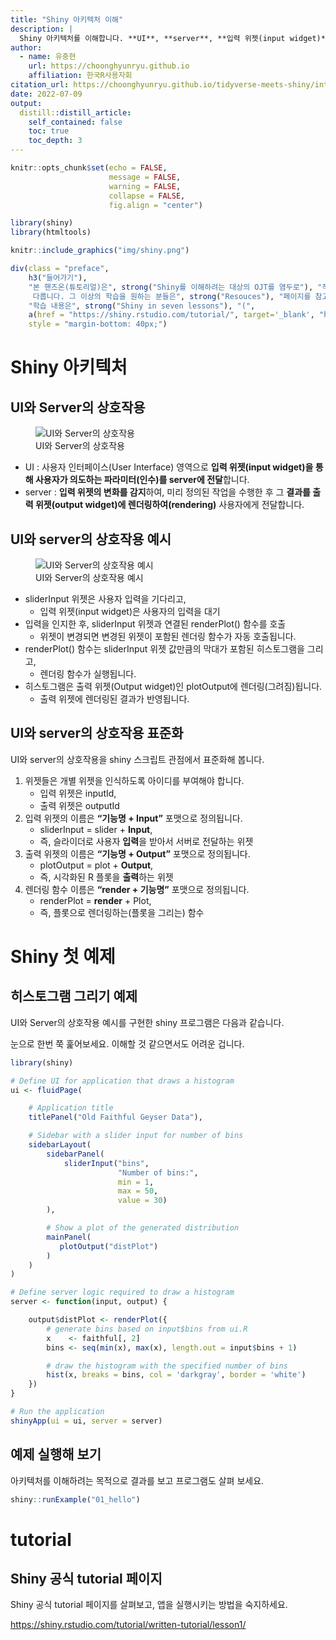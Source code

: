```yaml
---
title: "Shiny 아키텍처 이해"
description: |
  Shiny 아키텍처를 이해합니다. **UI**, **server**, **입력 위젯(input widget)**, **출력 위젯(output widget)**, **렌더링(Rendering)** 정도는 숙지해야 합니다.
author:
  - name: 유충현
    url: https://choonghyunryu.github.io
    affiliation: 한국R사용자회
citation_url: https://choonghyunryu.github.io/tidyverse-meets-shiny/introduce_shiny
date: 2022-07-09
output:
  distill::distill_article:
    self_contained: false  
    toc: true
    toc_depth: 3    
---
```


```r
knitr::opts_chunk$set(echo = FALSE, 
                      message = FALSE, 
                      warning = FALSE, 
                      collapse = FALSE,
                      fig.align = "center")

library(shiny)
library(htmltools)
```

```r
knitr::include_graphics("img/shiny.png")
```

```r
div(class = "preface", 
    h3("들어가기"),
    "본 핸즈온(튜토리얼)은", strong("Shiny를 이해하려는 대상의 OJT를 염두로"), "작성되었습니다. 초심자 대상이기 때문에, Shiny의 ABC만   
     다룹니다. 그 이상의 학습을 원하는 분들은", strong("Resouces"), "페이지를 참고하십시요.", br(),
    "학습 내용은", strong("Shiny in seven lessons"), "(",
    a(href = "https://shiny.rstudio.com/tutorial/", target='_blank', "https://shiny.rstudio.com/tutorial/"), ") 을 참조하여 작성하였습니다.",
    style = "margin-bottom: 40px;")
```

# Shiny 아키텍처

## UI와 Server의 상호작용

![UI와 Server의 상호작용](img/interaction.png)

* UI : 사용자 인터페이스(User Interface) 영역으로 **입력 위젯(input widget)을 통해 사용자가 의도하는  파라미터(인수)를 server에 전달**합니다.
* server : **입력 위젯의 변화를 감지**하여, 미리 정의된 작업을 수행한 후 그 **결과를 출력 위젯(output widget)에 렌더링하여(rendering)** 사용자에게 전달합니다.

## UI와 server의 상호작용 예시

![UI와 Server의 상호작용 예시](img/flow_interaction.png)

* sliderInput 위젯은 사용자 입력을 기다리고,
    + 입력 위젯(input widget)은 사용자의 입력을 대기
* 입력을 인지한 후, sliderInput 위젯과 연결된 renderPlot() 함수를 호출 
    + 위젯이 변경되면 변경된 위젯이 포함된 렌더링 함수가 자동 호출됩니다. 
* renderPlot() 함수는 sliderInput 위젯 값만큼의 막대가 포함된 히스토그램을 그리고,
    + 렌더링 함수가 실행됩니다. 
* 히스토그램은 출력 위젯(Output widget)인 plotOutput에 렌더링(그려짐)됩니다.
    + 출력 위젯에 렌더링된 결과가 반영됩니다.    

## UI와 server의 상호작용 표준화

UI와 server의 상호작용을 shiny 스크립트 관점에서 표준화해 봅니다.

1. 위젯들은 개별 위젯을 인식하도록 아이디를 부여해야 합니다.
    + 입력 위젯은 inputId,
    + 출력 위젯은 outputId
2. 입력 위젯의 이름은 **"기능명 + Input"** 포맷으로 정의됩니다.
    + sliderInput  = slider + **Input**,
    + 즉, 슬라이더로 사용자 **입력**을 받아서 서버로 전달하는 위젯
3. 출력 위젯의 이름은 **"기능명 + Output"** 포맷으로 정의됩니다.
    + plotOutput  = plot + **Output**,
    + 즉, 시각화된 R 플롯을 **출력**하는 위젯
4. 렌더링 함수 이름은 **"render + 기능명"** 포맷으로 정의됩니다.
    + renderPlot = **render** + Plot,
    + 즉, 플롯으로 렌더링하는(플롯을 그리는) 함수

# Shiny 첫 예제

## 히스토그램 그리기 예제

UI와 Server의 상호작용 예시를 구현한 shiny 프로그램은 다음과 같습니다.

눈으로 한번 쭉 훑어보세요. 이해할 것 같으면서도 어려운 겁니다. 

```r
library(shiny)

# Define UI for application that draws a histogram
ui <- fluidPage(

    # Application title
    titlePanel("Old Faithful Geyser Data"),

    # Sidebar with a slider input for number of bins 
    sidebarLayout(
        sidebarPanel(
            sliderInput("bins",
                        "Number of bins:",
                        min = 1,
                        max = 50,
                        value = 30)
        ),

        # Show a plot of the generated distribution
        mainPanel(
           plotOutput("distPlot")
        )
    )
)

# Define server logic required to draw a histogram
server <- function(input, output) {

    output$distPlot <- renderPlot({
        # generate bins based on input$bins from ui.R
        x    <- faithful[, 2]
        bins <- seq(min(x), max(x), length.out = input$bins + 1)

        # draw the histogram with the specified number of bins
        hist(x, breaks = bins, col = 'darkgray', border = 'white')
    })
}

# Run the application 
shinyApp(ui = ui, server = server)
```

## 예제 실행해 보기

아키텍처를 이해하려는 목적으로 결과를 보고 프로그램도 살펴 보세요. 

```r
shiny::runExample("01_hello")
```

# tutorial

## Shiny 공식 tutorial 페이지

Shiny 공식 tutorial 페이지를 살펴보고, 앱을 실행시키는 방법을 숙지하세요.

[https://shiny.rstudio.com/tutorial/written-tutorial/lesson1/](https://shiny.rstudio.com/tutorial/written-tutorial/lesson1/){target="_blank"} 

